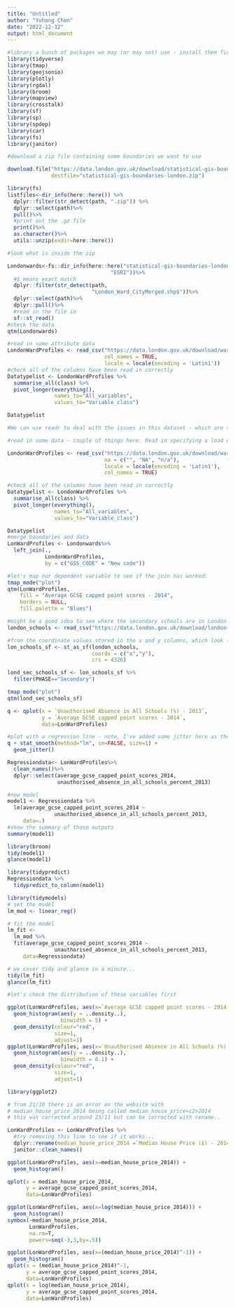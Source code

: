 ```yaml
---
title: "Untitled"
author: "Yuhong Chen"
date: "2022-12-12"
output: html_document
---
```


```r
#library a bunch of packages we may (or may not) use - install them first if not installed already. 
library(tidyverse)
library(tmap)
library(geojsonio)
library(plotly)
library(rgdal)
library(broom)
library(mapview)
library(crosstalk)
library(sf)
library(sp)
library(spdep)
library(car)
library(fs)
library(janitor)
```

```r
#download a zip file containing some boundaries we want to use

download.file("https://data.london.gov.uk/download/statistical-gis-boundary-files-london/9ba8c833-6370-4b11-abdc-314aa020d5e0/statistical-gis-boundaries-london.zip", 
              destfile="statistical-gis-boundaries-london.zip")
```

```r
library(fs)
listfiles<-dir_info(here::here()) %>%
  dplyr::filter(str_detect(path, ".zip")) %>%
  dplyr::select(path)%>%
  pull()%>%
  #print out the .gz file
  print()%>%
  as.character()%>%
  utils::unzip(exdir=here::here())
```

```r
#look what is inside the zip

Londonwards<-fs::dir_info(here::here("statistical-gis-boundaries-london", 
                                 "ESRI"))%>%
  #$ means exact match
  dplyr::filter(str_detect(path, 
                           "London_Ward_CityMerged.shp$"))%>%
  dplyr::select(path)%>%
  dplyr::pull()%>%
  #read in the file in
  sf::st_read()
#check the data
qtm(Londonwards)
```

```r
#read in some attribute data
LondonWardProfiles <- read_csv("https://data.london.gov.uk/download/ward-profiles-and-atlas/772d2d64-e8c6-46cb-86f9-e52b4c7851bc/ward-profiles-excel-version.csv", 
                               col_names = TRUE, 
                               locale = locale(encoding = 'Latin1'))
#check all of the columns have been read in correctly
Datatypelist <- LondonWardProfiles %>% 
  summarise_all(class) %>%
  pivot_longer(everything(), 
               names_to="All_variables", 
               values_to="Variable_class")

Datatypelist
```

```r
#We can use readr to deal with the issues in this dataset - which are to do with text values being stored in columns containing numeric values

#read in some data - couple of things here. Read in specifying a load of likely 'n/a' values, also specify Latin1 as encoding as there is a pound sign (£) in one of the column headers - just to make things fun!

LondonWardProfiles <- read_csv("https://data.london.gov.uk/download/ward-profiles-and-atlas/772d2d64-e8c6-46cb-86f9-e52b4c7851bc/ward-profiles-excel-version.csv", 
                               na = c("", "NA", "n/a"), 
                               locale = locale(encoding = 'Latin1'), 
                               col_names = TRUE)

```

```r
#check all of the columns have been read in correctly
Datatypelist <- LondonWardProfiles %>% 
  summarise_all(class) %>%
  pivot_longer(everything(), 
               names_to="All_variables", 
               values_to="Variable_class")

Datatypelist
#merge boundaries and data
LonWardProfiles <- Londonwards%>%
  left_join(.,
            LondonWardProfiles, 
            by = c("GSS_CODE" = "New code"))

#let's map our dependent variable to see if the join has worked:
tmap_mode("plot")
qtm(LonWardProfiles, 
    fill = "Average GCSE capped point scores - 2014", 
    borders = NULL,  
    fill.palette = "Blues")
```

```r
#might be a good idea to see where the secondary schools are in London too
london_schools <- read_csv("https://data.london.gov.uk/download/london-schools-atlas/57046151-39a0-45d9-8dc0-27ea7fd02de8/all_schools_xy_2016.csv")

#from the coordinate values stored in the x and y columns, which look like they are latitude and longitude values, create a new points dataset
lon_schools_sf <- st_as_sf(london_schools, 
                           coords = c("x","y"), 
                           crs = 4326)

lond_sec_schools_sf <- lon_schools_sf %>%
  filter(PHASE=="Secondary")

tmap_mode("plot")
qtm(lond_sec_schools_sf)
```

```r
q <- qplot(x = `Unauthorised Absence in All Schools (%) - 2013`, 
           y = `Average GCSE capped point scores - 2014`, 
           data=LonWardProfiles)

#plot with a regression line - note, I've added some jitter here as the x-scale is rounded
q + stat_smooth(method="lm", se=FALSE, size=1) + 
  geom_jitter()
```
```r
Regressiondata<- LonWardProfiles%>%
  clean_names()%>%
  dplyr::select(average_gcse_capped_point_scores_2014, 
                unauthorised_absence_in_all_schools_percent_2013)

#now model
model1 <- Regressiondata %>%
  lm(average_gcse_capped_point_scores_2014 ~
               unauthorised_absence_in_all_schools_percent_2013,
     data=.)
#show the summary of those outputs
summary(model1)
```

```r
library(broom)
tidy(model1)
glance(model1)
```

```r
library(tidypredict)
Regressiondata %>%
  tidypredict_to_column(model1)
```

```r
library(tidymodels)
# set the model
lm_mod <- linear_reg()

# fit the model
lm_fit <- 
  lm_mod %>% 
  fit(average_gcse_capped_point_scores_2014 ~
               unauthorised_absence_in_all_schools_percent_2013,
     data=Regressiondata)

# we cover tidy and glance in a minute...
tidy(lm_fit)
glance(lm_fit)
```

```r
#let's check the distribution of these variables first

ggplot(LonWardProfiles, aes(x=`Average GCSE capped point scores - 2014`)) + 
  geom_histogram(aes(y = ..density..),
                 binwidth = 5) + 
  geom_density(colour="red", 
               size=1, 
               adjust=1)
ggplot(LonWardProfiles, aes(x=`Unauthorised Absence in All Schools (%) - 2013`)) +
  geom_histogram(aes(y = ..density..),
                 binwidth = 0.1) + 
  geom_density(colour="red",
               size=1, 
               adjust=1)
```

```r
library(ggplot2)

# from 21/10 there is an error on the website with 
# median_house_price_2014 being called median_house_price<c2>2014
# this was corrected around 23/11 but can be corrected with rename..

LonWardProfiles <- LonWardProfiles %>%
  #try removing this line to see if it works...
  dplyr::rename(median_house_price_2014 =`Median House Price (£) - 2014`)%>%
  janitor::clean_names()

ggplot(LonWardProfiles, aes(x=median_house_price_2014)) + 
  geom_histogram()
```

```r
qplot(x = median_house_price_2014, 
      y = average_gcse_capped_point_scores_2014, 
      data=LonWardProfiles)
```

```r
ggplot(LonWardProfiles, aes(x=log(median_house_price_2014))) + 
  geom_histogram()
symbox(~median_house_price_2014, 
       LonWardProfiles, 
       na.rm=T,
       powers=seq(-3,3,by=.5))
```

```r
ggplot(LonWardProfiles, aes(x=(median_house_price_2014)^-1)) + 
  geom_histogram()
qplot(x = (median_house_price_2014)^-1, 
      y = average_gcse_capped_point_scores_2014,
      data=LonWardProfiles)
qplot(x = log(median_house_price_2014), 
      y = average_gcse_capped_point_scores_2014, 
      data=LonWardProfiles)
```

```r

```


